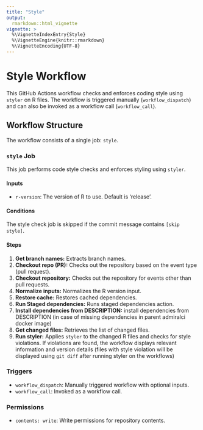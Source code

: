 ```yaml
---
title: "Style"
output: 
  rmarkdown::html_vignette
vignette: >
  %\VignetteIndexEntry{Style}
  %\VignetteEngine{knitr::rmarkdown}
  %\VignetteEncoding{UTF-8}
---
```


# Style Workflow

This GitHub Actions workflow checks and enforces coding style using `styler` on R files. The workflow is triggered manually (`workflow_dispatch`) and can also be invoked as a workflow call (`workflow_call`).

## Workflow Structure

The workflow consists of a single job: `style`.

### `style` Job

This job performs code style checks and enforces styling using `styler`.

#### Inputs

- `r-version`: The version of R to use. Default is 'release'.

#### Conditions

The style check job is skipped if the commit message contains `[skip style]`.

#### Steps

1. **Get branch names:** Extracts branch names.
2. **Checkout repo (PR):** Checks out the repository based on the event type (pull request).
3. **Checkout repository:** Checks out the repository for events other than pull requests.
4. **Normalize inputs:** Normalizes the R version input.
5. **Restore cache:** Restores cached dependencies.
6. **Run Staged dependencies:** Runs staged dependencies action.
7. **Install dependencies from DESCRIPTION:** install dependencies from DESCRIPTION (in case of missing dependencies in parent admiralci docker image)
8. **Get changed files:** Retrieves the list of changed files.
9. **Run styler:** Applies `styler` to the changed R files and checks for style violations. If violations are found, the workflow displays relevant information and version details (files with style violation will be displayed using `git diff` after running styler on the workflows)

### Triggers

- `workflow_dispatch`: Manually triggered workflow with optional inputs.
- `workflow_call`: Invoked as a workflow call.

### Permissions

- `contents: write`: Write permissions for repository contents.
